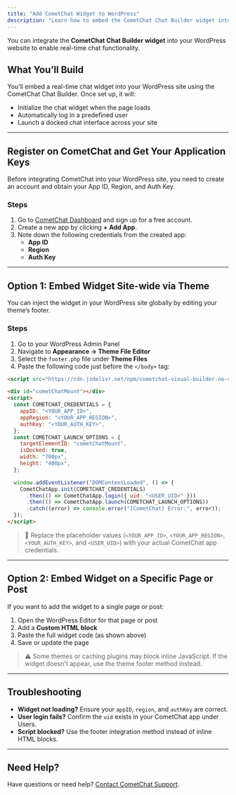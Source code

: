 ```yaml
---
title: "Add CometChat Widget to WordPress"
description: "Learn how to embed the CometChat Chat Builder widget into your WordPress website using the Custom HTML block or by editing your theme."
---
```


You can integrate the **CometChat Chat Builder widget** into your WordPress website to enable real-time chat functionality.

## **What You’ll Build**

You’ll embed a real-time chat widget into your WordPress site using the CometChat Chat Builder. Once set up, it will:
- Initialize the chat widget when the page loads
- Automatically log in a predefined user
- Launch a docked chat interface across your site

---

## **Register on CometChat and Get Your Application Keys**

Before integrating CometChat into your WordPress site, you need to create an account and obtain your App ID, Region, and Auth Key.

### **Steps**

1. Go to [CometChat Dashboard](https://app.cometchat.com/) and sign up for a free account.
2. Create a new app by clicking **+ Add App**.
3. Note down the following credentials from the created app:
   - **App ID**
   - **Region**
   - **Auth Key**

---

## **Option 1: Embed Widget Site-wide via Theme**

You can inject the widget in your WordPress site globally by editing your theme’s footer.

### **Steps**

1. Go to your WordPress Admin Panel
2. Navigate to **Appearance → Theme File Editor**
3. Select the `footer.php` file under **Theme Files**
4. Paste the following code just before the `</body>` tag:

```html highlight={1, 5-9, 19}
<script src="https://cdn.jsdelivr.net/npm/cometchat-visual-builder-no-code@latest/dist/main.js" defer></script>

<div id="cometChatMount"></div>
<script>
  const COMETCHAT_CREDENTIALS = {
    appID: "<YOUR_APP_ID>",
    appRegion: "<YOUR_APP_REGION>",
    authKey: "<YOUR_AUTH_KEY>",
  };
  const COMETCHAT_LAUNCH_OPTIONS = {
    targetElementID: "cometChatMount",
    isDocked: true,
    width: "700px",
    height: "400px",
  };

  window.addEventListener("DOMContentLoaded", () => {
    CometChatApp.init(COMETCHAT_CREDENTIALS)
      .then(() => CometChatApp.login({ uid: "<USER_UID>" }))
      .then(() => CometChatApp.launch(COMETCHAT_LAUNCH_OPTIONS))
      .catch((error) => console.error("[CometChat] Error:", error));
  });
</script>
```

> 📝 Replace the placeholder values (`<YOUR_APP_ID>`, `<YOUR_APP_REGION>`, `<YOUR_AUTH_KEY>`, and `<USER_UID>`) with your actual CometChat app credentials.

---

## **Option 2: Embed Widget on a Specific Page or Post**

If you want to add the widget to a single page or post:

1. Open the WordPress Editor for that page or post
2. Add a **Custom HTML block**
3. Paste the full widget code (as shown above)
4. Save or update the page

> ⚠️ Some themes or caching plugins may block inline JavaScript. If the widget doesn't appear, use the theme footer method instead.

---

## Troubleshooting

- **Widget not loading?** Ensure your `appID`, `region`, and `authKey` are correct.
- **User login fails?** Confirm the `uid` exists in your CometChat app under Users.
- **Script blocked?** Use the footer integration method instead of inline HTML blocks.

---

## Need Help?

Have questions or need help? [Contact CometChat Support](https://www.cometchat.com/contact).

